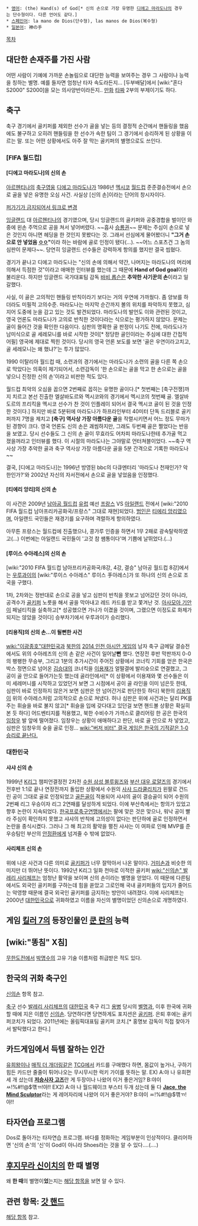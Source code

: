  * [[영어]]: (the) Hand(s) of God[* 신의 손으로 가장 유명한 [[디에고 마라도나]]의 경우는 단수형이다. 다른 언어도 같다.]
 * [[스페인어]]: la mano de Dios(단수형), las manos de Dios(복수형)
 * [[일본어]]: 神の手

[[목차]]

== 대단한 손재주를 가진 사람 ==
어떤 사람이 기예에 가까운 손놀림으로 대단한 능력을 보여주는 경우 그 사람이나 능력을 칭하는 별명. 예를 들자면 엄청난 타자 속도라든지... [두부배달]에서 [wiki:"혼다 S2000" S2000]을 모는 의사양반이라든지.. [[만화]] [[타짜]] 2부의 부제이기도 하다.

== 축구 ==

축구 경기에서 골키퍼를 제외한 선수가 골을 넣는 등의 결정적 순간에서 핸들링을 했음에도 불구하고 오히려 핸들링을 한 선수가 속한 팀이 그 경기에서 승리하게 된 상황을 이르는 말. 또는 어떤 상황에서도 아주 잘 막는 골키퍼의 별명으로도 쓰인다.

=== [FIFA 월드컵] ===
==== [디에고 마라도나]의 신의 손 ====
[[아르헨티나]]의 [[축구]]영웅 [[디에고 마라도나]]가 1986년 [[멕시코]] [[월드컵]] 준준결승전에서 손으로 골을 넣은 유명한 오심 사건. 사실상 [신의 손]이라는 단어의 창시자이다.

[http://www.youtube.com/watch?v=DbbsytHDp2o&feature=player_embedded 퍼가기가 금지되어서 링크로 변경]

[[잉글랜드]] 대 [[아르헨티나]]의 경기였으며, 당시 잉글랜드의 골키퍼와 공중경합을 벌이던 와중에 왼손 주먹으로 공을 쳐서 넣어버렸다. ~~흡사 [[승룡권]]~~ 문제는 주심이 손으로 넣은 것인지 아니면 헤딩을 한 것인지 못봤다는 것. 그래서 선심에게 물어봤더니 '''"그거 손으로 안 넣었음 [[ㅇㅇ]]"'''이라 하는 바람에 골로 인정이 됐다(…). ~~어느 스포츠건 그 놈의 심판이 문제다~~. 당연히 잉글랜드 선수들은 강력하게 항의를 했지만 결국 씹혔다.

경기가 끝나고 디에고 마라도나는 "신의 손에 의해서 약간, 나머지는 마라도나의 머리에 의해서 득점한 것"이라고 애매한 인터뷰를 했는데 그 때문에 '''Hand of God goal'''이라 불리운다. 하지만 잉글랜드 국가대표팀 감독 [[바비 롭슨]]은 '''추악한 사기꾼의 손'''이라고 일갈했다.

사실, 이 골은 고의적인 핸들링 반칙이라기 보다는 거의 우연에 가까웠다. 좀 양보를 하더라도 미필적 고의수준. 마라도나는 마지막 순간까지 볼의 위치를 파악하지 못했고, 심지어 도중에 눈을 감고 있는 것도 발견되었다. 마라도나의 발언도 이와 관련된 것이고, 영국 언론도 마라도나가 고의로 반칙한 것이다라는 식으로는 평가하지 않았다. 문제는 골이 들어간 것을 확인한 다음이다. 심판의 명확한 골 판정이 나기도 전에, 마라도나가 남미식으로 골 세레모니를 바로 시작한 것이[* 정당한 골인이라는 주심에 대한 간접적 어필] 영국에 제대로 찍힌 것이다. 당시의 영국 언론 보도를 보면 '골은 우연이라고치고, 골 세레모니는 왜 했냐?'는 투가 많았다. 

1990 이탈리아 월드컵 때, 소련과의 경기에서는 마라도나가 소련의 골을 다른 쪽 손으로 막았다는 의혹이 제기되어서, 소련감독이 '한 손으로는 골을 막고 한 손으로는 골을 넣으니 진정한 신의 손'이라고 비판한 적도 있다. 

월드컵 최악의 오심을 꼽으면 2번째로 꼽히는 유명한 골이다.[* 첫번째는 [축구전쟁]까지 치르고 본선 진출한 엘살바도르와 멕시코와의 경기에서 멕시코의 첫번째 골. 엘살바도르의 프리킥을 멕시코 선수가 찬 것이 인플레이 되어서 결국 멕시코 골이 된 것을 인정한 것이다.] 하지만 바로 5분뒤에 마라도나가 하프라인부터 40미터 단독 드리블로 골키퍼까지 7명을 제치고 '''[축구] 역사상 가장 아름다운 골'''을 작렬시키면서 어느 정도 무마가 된 경향이 크다. 영국 언론도 신의 손은 괘씸하지만, 그래도 두번째 골은 쩔었다는 반응을 보였고. 당시 선수들도 그 신의 손 골이 무효라도 어차피 마라도나한테 추가골 먹고 졌을꺼라고 인터뷰를 했다. 이 시절의 마라도나는 그야말로 언터쳐블이었다. ~~축구 역사상 가장 추악한 골과 축구 역사상 가장 아름다운 골을 5분 간격으로 기록한 마라도나~~

결국, [디에고 마라도나]는 1996년 방영된 bbc의 다큐멘터리 '마라도나 천재인가? 악한인가?'와 2002년 자신의 자서전에서 손으로 골을 넣었음을 인정했다.

==== [티에리 앙리]의 신의 손 ====
이 사건은 2009년 [[남아공 월드컵]] [[유럽]] 예선 [[프랑스]] VS [[아일랜드]] 전에서 [wiki:"2010 FIFA 월드컵 남아프리카공화국/프랑스" 그대로 재현]되었다. [[범인]]은 [[티에리 앙리]]였으며, 아일랜드 국민들은 재경기를 요구하며 격렬하게 항의하였다.

아무튼 프랑스는 월드컵에 진출했으나, 콩가루 인증을 하면서 1무 2패로 광속탈락하였고(…) 이번에는 아일랜드 국민들이 '고것 참 쌤통이다'며 기쁨에 날뛰었다.(…)

==== [루이스 수아레스]의 신의 손 ====
[wiki:"2010 FIFA 월드컵 남아프리카공화국/8강, 4강, 결승" 남아공 월드컵 8강]에서는 [[우루과이]]의 [wiki:"루이스 수아레스" 루이스 手아레스]가 또 하나의 신의 손으로 조국을 구했다.

1차, 2차와는 정반대로 손으로 공을 넣고 심판이 반칙을 못보고 넘어갔던 것이 아니라, 공격수가 [[골키퍼]] 노릇을 해서 골을 막아내고 레드 카드를 받고 쫓겨난 것. [[아사모아 기안]]이 페널티킥을 실축하고[* 성공했으면 가나가 이겼을 것이며, 그랬으면 이정도로 화제가 되지는 않았을 것이다] 승부차기에서 우루과이가 승리했다.

==== [리용직]의 신의 손...이 될뻔한 사건 ====
[[wiki:"이광종호"대한민국]]과 [[북한]]의 [[2014 인천 아시안 게임]]의 남자 축구 금메달 결승전에서도 위의 수아레즈의 신의 손 같은 사건이 일어날'''뻔''' 했다.  연장전 후반 막판까지 0-0의 팽팽한 무승부, 그리고 1분의 추가시간이 주어진 상황에서 코너킥 기회를 얻은 한국은 박스 정면으로 넘어온 [[김승대]]의 코너킥을 [[이용재]]가 얼떨결에 발리슛으로 연결했고, 그 공이 골 안으로 들어가는듯 했는데 골라인에서[* 이 상황에서 이용재와 몇 선수들은 이미 세레머니를 시작하고 있었던거 보면 그 시점에서 공이 골 라인을 이미 넘은듯 한데, 심판이 바로 인정하지 않은거 보면 심판은 안 넘어간거로 판단한듯 하다] 북한의 [[리용직]]이 위의 수아레스처럼 고의적으로 손으로 쳐냈다.  허나 심판은 위에 사건과는 달리 PK를 주는 휘슬을 바로 불지 않고[* 휘슬을 입에 갖다대고 있던걸 보면 핸드볼 상황은 확실히 본 듯 하다] 어드벤티지를 적용했고, 북한 수비수가 가까스로 클리어링 한 공은 한국의 [[임창우]] 발 앞에 떨어졌다. 임창우는 상황이 애매하다고 판단, 바로 골 안으로 차 넣었고, 심판은 임창우의 슛을 골로 인정... [[wiki:"버저 비터" 결국 게임은 한국의 기적같은 1-0 승리로 끝난다.]]

=== 대한민국 ===
==== 샤샤 신의 손 ====
1999년 [[K리그]] 챔피언결정전 2차전 [[수원 삼성 블루윙즈]]와 [[부산 대우 로얄즈]]의 경기에서 전후반 1:1로 끝나 연장전까지 돌입한 상황에서 수원의 [[사샤 드라쿨리치]]가 왼팔로 건드린 공이 그대로 골로 인정되었고 [[골든골]]이 적용되어 샤샤의 골이 결승골이 되어 수원의 2번째 리그 우승이자 리그 2연패를 달성하게 되었다. 이에 부산측에서는 항의가 있었고 향후 논란이 지속되었다. [[한국프로축구연맹]]에서는 팔에 맞은 것은 맞으나, 워낙 공이 빨라 주심이 확인하지 못했고 샤샤의 반칙에 고의성이 없다는 판단하에 골로 인정하면서 논란을 종식시켰다. 그러나 그 해 최고의 활약을 펼친 샤샤는 이 여파로 인해 MVP를 준우승팀인 부산의 [[안정환]]에게 넘겨줄 수 밖에 없었다.

==== 사리체프 신의 손 ====
위에 나온 사건과 다른 의미로 [[골키퍼]]가 너무 잘막아서 나온 말이다. [[거미손]]과 비슷한 의미지만 더 뛰어난 뜻이다.
1992년 K리그 일화 천마로 이적한 골키퍼 [[wiki:"신의손" 발레리 사리체프]]는 엄청난 활약을 보이며 신의 손이라는 별명을 얻었다. 이 때문에 다른팀에서도 외국인 골키퍼를 구하는데 힘을 쏟았고 그로인해 국내 골키퍼들의 입지가 줄어드는 악영향 때문에 결국 외국인 골키퍼를 금지하는 방안이 내려졌다. 이에 사리체프는 2000년 [[대한민국]]으로 귀화하였고 이름을 자신의 별명이었던 신의손으로 개명하였다.

== 게임 [[킬러 7]]의 등장인물인 [[쿤 란]]의 능력 ==

== [wiki:"똥침" X침] ==
[[무한도전]]에서 [[박명수]]의 고유 기술 이름처럼 취급받은 적도 있다.

== 한국의 귀화 축구인 ==
[[신의손]] 항목 참고.

[[축구]] 선수 [[발레리 사리체프]]의 [[대한민국]] 축구 리그 [[용병]] 당시의 [[별명]]과, 이후 한국에 귀화할 때에 지은 이름인 [[신의손]]. 당연하다면 당연하게도 포지션은 [[골키퍼]]. 은퇴 후에는 골키퍼코치가 되었다. 2011년에는 올림픽대표팀 골키퍼 코치.[* 홍명보 감독이 직접 찾아가서 발탁했다고 한다.]

== 카드게임에서 득템 잘하는 인간 ==
[[유희왕]]이나 [[매직 더 개더링]]같은 [[TCG]]에서 카드를 구매했다 하면, 몸값이 높거나, 구하기 힘든 카드만 줄줄이 튀어나오는 무시무시한 럭키 가이를 뜻하는 말.
EX)
A:야 나 유희편 세 개 샀는데 '''[[저승사자 고즈]]'''란 게 두장이나 나왔어 이거 좋은거임?
B:야이 ㅆ!%#!!@$꺢ㄲ!야!!
EX2)
A:야 나 월드웨이크 부스터 두개 샀는데 둘 다 '''[[Jace, the Mind Sculptor]]'''라는 게 레어자리에 나왔어 이거 좋은거야?
B:야이 ㅆ!%#!!@$꺢ㄲ!야!!

== 타자연습 프로그램 ==
Dos로 돌아가는 타자연습 프로그램.
바다를 정화하는 게임부분이 인상적이다.
클리어하면 '신의 손'의 '신'이 God이 아니라 Shoes라는 것을 알 수 있다....(....)

== [[후지무라 신이치]]의 한 때 별명 ==
왜 '''한 때'''의 별명이'''었'''는지는 [[후지무라 신이치|해당 항목]]을 보면 알 수 있다.

== 관련 항목: [[갓 핸드]] ==
[[갓 핸드|해당 항목]] 참고.

